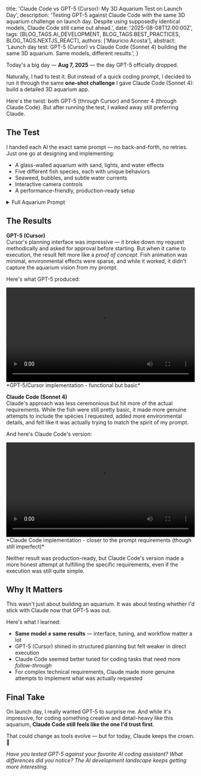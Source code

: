 
  title: 'Claude Code vs GPT-5 (Cursor): My 3D Aquarium Test on Launch Day',
  description: 'Testing GPT-5 against Claude Code with the same 3D aquarium challenge on launch day. Despite using supposedly identical models, Claude Code still came out ahead.',
  date: '2025-08-08T12:00:00Z',
  tags: [BLOG_TAGS.AI_DEVELOPMENT, BLOG_TAGS.BEST_PRACTICES, BLOG_TAGS.NEXTJS_REACT],
  authors: ['Mauricio Acosta'],
  abstract: 'Launch day test: GPT-5 (Cursor) vs Claude Code (Sonnet 4) building the same 3D aquarium. Same models, different results.',
}

Today's a big day — **Aug 7, 2025** — the day GPT-5 officially dropped.  

Naturally, I had to test it. But instead of a quick coding prompt, I decided to run it through the same **one-shot challenge** I gave Claude Code (Sonnet 4): build a detailed 3D aquarium app.

Here's the twist: both GPT-5 (through Cursor) and Sonner 4 (through Claude Code). But after running the test, I walked away still preferring Claude.

## The Test

I handed each AI the exact same prompt — no back-and-forth, no retries. Just one go at designing and implementing:

- A glass-walled aquarium with sand, lights, and water effects  
- Five different fish species, each with unique behaviors  
- Seaweed, bubbles, and subtle water currents  
- Interactive camera controls  
- A performance-friendly, production-ready setup

<details>
<summary>Full Aquarium Prompt</summary>

```
3D Aquarium Implementation Plan
1. Dependencies Setup
   - Install Three.js (three) and its TypeScript types (@types/three)
   - Install React Three Fiber (@react-three/fiber) for React integration
   - Install React Three Drei (@react-three/drei) for additional 3D components and controls

2. Core 3D Scene Structure
   - Create components/Aquarium3D.tsx as the main aquarium component
   - Set up Canvas with camera, lighting, and controls
   - Implement OrbitControls for drag-to-rotate, zoom, and pan interactions

3. Aquarium Environment
   - Tank: Create transparent glass walls using BoxGeometry with glass material
   - Floor: Add sandy textured floor with noise-based undulations
   - Lighting: Set up ambient and directional lights with blue underwater ambiance
   - Water Effects: Implement fog and particle system for bubbles

4. Aquatic Animals (5 Species)
   Clownfish
      - Orange body with white stripes and black fins
      - Orbital swimming pattern at mid-depth
   Blue Tang
      - Bright blue body with yellow tail and black markings
      - Figure-8 swimming pattern
   Green Sea Turtle
      - Realistic shell geometry and flipper animations
      - Slow, graceful swimming near bottom
   Moon Jellyfish
      - Translucent dome with flowing tentacles
      - Vertical floating motion with tentacle sway
   Reef Manta Ray
      - Large wingspan with realistic wing-flapping animation
      - Gliding motion near surface

5. Interactive Controls
   - Drag to rotate: OrbitControls for camera orbiting
   - Scroll to zoom: Mouse wheel zoom functionality
   - Shift+Drag to pan: Pan controls for view movement

6. Environmental Details
   - Seaweed: Create swaying plant models using custom geometry
   - Bubbles: Particle system with upward movement and random drift
   - Water Current: Subtle animation system affecting all elements

7. Animation System
   - Implement useFrame hook for continuous animations
   - Create reusable swimming patterns and behaviors
   - Add realistic physics-based movements

8. Page Integration
   - Update main page to display 3D Aquarium instead of/alongside Space Invaders
   - Ensure responsive design and proper canvas sizing
   - Add loading states and error boundaries

9. Performance Optimization
   - Implement proper disposal of geometries and materials
   - Use efficient rendering techniques
   - Add fps monitoring capabilities
```

</details>

## The Results

**GPT-5 (Cursor)**  
Cursor's planning interface was impressive — it broke down my request methodically and asked for approval before starting. But when it came to execution, the result felt more like a *proof of concept*. Fish animation was minimal, environmental effects were sparse, and while it worked, it didn't capture the aquarium vision from my prompt.

Here's what GPT-5 produced:

<video width="100%" controls>
  <source src="/videos/gpt5-cursor-demo.mp4" type="video/mp4" />
  Your browser does not support the video tag.
</video>
*GPT-5/Cursor implementation - functional but basic*

**Claude Code (Sonnet 4)**  
Claude's approach was less ceremonious but hit more of the actual requirements. While the fish were still pretty basic, it made more genuine attempts to include the species I requested, added more environmental details, and felt like it was actually trying to match the spirit of my prompt.

And here's Claude Code's version:

<video width="100%" controls>
  <source src="/videos/claude-code-demo.mp4" type="video/mp4" />
  Your browser does not support the video tag.
</video>
*Claude Code implementation - closer to the prompt requirements (though still imperfect)*

Neither result was production-ready, but Claude Code's version made a more honest attempt at fulfilling the specific requirements, even if the execution was still quite simple.

## Why It Matters

This wasn't just about building an aquarium. It was about testing whether I'd stick with Claude now that GPT-5 was out.

Here's what I learned:

* **Same model ≠ same results** — interface, tuning, and workflow matter a lot
* GPT-5 (Cursor) shined in structured planning but felt weaker in direct execution  
* Claude Code seemed better tuned for coding tasks that need more *follow-through*
* For complex technical requirements, Claude made more genuine attempts to implement what was actually requested

## Final Take

On launch day, I really wanted GPT-5 to surprise me. And while it's impressive, for coding something creative and detail-heavy like this aquarium, **Claude Code still feels like the one I'd trust first**.

That could change as tools evolve — but for today, Claude keeps the crown. 🐠

*Have you tested GPT-5 against your favorite AI coding assistant? What differences did you notice? The AI development landscape keeps getting more interesting.*